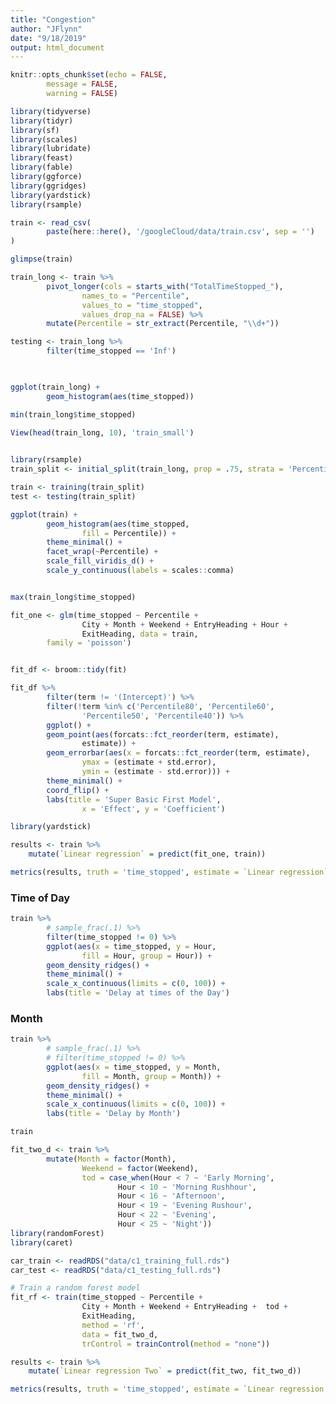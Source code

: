 ```yaml
---
title: "Congestion"
author: "JFlynn"
date: "9/18/2019"
output: html_document
---
```


```r

knitr::opts_chunk$set(echo = FALSE, 
        message = FALSE, 
        warning = FALSE)

```

```r

library(tidyverse)
library(tidyr)
library(sf)
library(scales)
library(lubridate)
library(feast)
library(fable)
library(ggforce)
library(ggridges)
library(yardstick)
library(rsample)

```


```r

train <- read_csv(
        paste(here::here(), '/googleCloud/data/train.csv', sep = '')
)


```


```r

glimpse(train)

train_long <- train %>%
        pivot_longer(cols = starts_with("TotalTimeStopped_"), 
                names_to = "Percentile", 
                values_to = "time_stopped", 
                values_drop_na = FALSE) %>%
        mutate(Percentile = str_extract(Percentile, "\\d+")) 

testing <- train_long %>%
        filter(time_stopped == 'Inf')
                


ggplot(train_long) + 
        geom_histogram(aes(time_stopped))

min(train_long$time_stopped)

View(head(train_long, 10), 'train_small')
                
```


```r

library(rsample)
train_split <- initial_split(train_long, prop = .75, strata = 'Percentile')

train <- training(train_split)
test <- testing(train_split)

```


```r


ggplot(train) +
        geom_histogram(aes(time_stopped, 
                fill = Percentile)) + 
        theme_minimal() + 
        facet_wrap(~Percentile) + 
        scale_fill_viridis_d() +
        scale_y_continuous(labels = scales::comma)


max(train_long$time_stopped)

fit_one <- glm(time_stopped ~ Percentile +
                City + Month + Weekend + EntryHeading + Hour + 
                ExitHeading, data = train, 
        family = 'poisson')


fit_df <- broom::tidy(fit)

fit_df %>%
        filter(term != '(Intercept)') %>%
        filter(!term %in% c('Percentile80', 'Percentile60', 
                'Percentile50', 'Percentile40')) %>%
        ggplot() + 
        geom_point(aes(forcats::fct_reorder(term, estimate), 
                estimate)) + 
        geom_errorbar(aes(x = forcats::fct_reorder(term, estimate), 
                ymax = (estimate + std.error), 
                ymin = (estimate - std.error))) + 
        theme_minimal() + 
        coord_flip() + 
        labs(title = 'Super Basic First Model', 
                x = 'Effect', y = 'Coefficient')


```


```r

library(yardstick)

results <- train %>%
    mutate(`Linear regression` = predict(fit_one, train))

metrics(results, truth = 'time_stopped', estimate = `Linear regression`)

```


### Time of Day

```r

train %>% 
        # sample_frac(.1) %>%
        filter(time_stopped != 0) %>%
        ggplot(aes(x = time_stopped, y = Hour, 
                fill = Hour, group = Hour)) + 
        geom_density_ridges() +
        theme_minimal() + 
        scale_x_continuous(limits = c(0, 100)) +
        labs(title = 'Delay at times of the Day')

```


### Month

```r

train %>% 
        # sample_frac(.1) %>%
        # filter(time_stopped != 0) %>%
        ggplot(aes(x = time_stopped, y = Month, 
                fill = Month, group = Month)) + 
        geom_density_ridges() +
        theme_minimal() + 
        scale_x_continuous(limits = c(0, 100)) +
        labs(title = 'Delay by Month')

```


```r

train

fit_two_d <- train %>% 
        mutate(Month = factor(Month), 
                Weekend = factor(Weekend),
                tod = case_when(Hour < 7 ~ 'Early Morning', 
                        Hour < 10 ~ 'Morning Rushhour', 
                        Hour < 16 ~ 'Afternoon', 
                        Hour < 19 ~ 'Evening Rushour', 
                        Hour < 22 ~ 'Evening', 
                        Hour < 25 ~ 'Night'))
library(randomForest)
library(caret)

car_train <- readRDS("data/c1_training_full.rds")
car_test <- readRDS("data/c1_testing_full.rds")

# Train a random forest model
fit_rf <- train(time_stopped ~ Percentile +
                City + Month + Weekend + EntryHeading +  tod + 
                ExitHeading, 
                method = 'rf', 
                data = fit_two_d,
                trControl = trainControl(method = "none"))

results <- train %>%
    mutate(`Linear regression Two` = predict(fit_two, fit_two_d))

metrics(results, truth = 'time_stopped', estimate = `Linear regression Two`)





```

